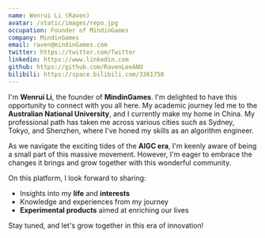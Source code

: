 ```yaml
---
name: Wenrui Li (Raven)
avatar: /static/images/repo.jpg
occupation: Founder of MindinGames
company: MindinGames
email: raven@mindinGames.com
twitter: https://twitter.com/Twitter
linkedin: https://www.linkedin.com
github: https://github.com/RavenLeeANU
bilibili: https://space.bilibili.com/3361758
---
```


I'm **Wenrui Li**, the founder of **MindinGames**. I'm delighted to have this opportunity to connect with you all here. My academic journey led me to the **Australian National University**, and I currently make my home in China. My professional path has taken me across various cities such as Sydney, Tokyo, and Shenzhen, where I've honed my skills as an algorithm engineer.

As we navigate the exciting tides of the **AIGC era**, I'm keenly aware of being a small part of this massive movement. However, I'm eager to embrace the changes it brings and grow together with this wonderful community.

On this platform, I look forward to sharing:

- Insights into my **life** and **interests**
- Knowledge and experiences from my journey
- **Experimental products** aimed at enriching our lives

Stay tuned, and let's grow together in this era of innovation!
